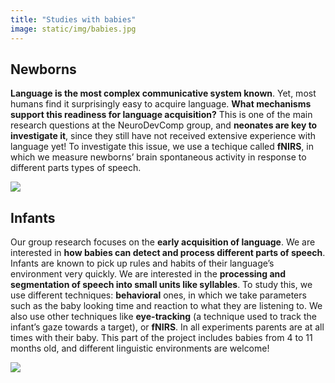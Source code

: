 ```yaml
---
title: "Studies with babies"
image: static/img/babies.jpg
---
```


## Newborns

::: textbox
**Language is the most complex communicative system known**. Yet, most humans find it surprisingly easy to acquire language. **What mechanisms support this readiness for language acquisition?** This is one of the main research questions at the NeuroDevComp group, and **neonates are key to investigate it**, since they still have not received extensive experience with language yet! To investigate this issue, we use a techique called **fNIRS**, in which we measure newborns' brain spontaneous activity in response to different parts types of speech. 
:::

![](static/img/neonate.jpg)

## Infants

::: textbox
Our group research focuses on the **early acquisition of language**. We are interested in **how babies can detect and process different parts of speech**. Infants are known to pick up rules and habits of their language’s environment very quickly. We are interested in the **processing and segmentation of speech into small units like syllables**. To study this, we use different techniques: **behavioral** ones, in which we take parameters such as the baby looking time and reaction to what they are listening to. We also use other  techniques like **eye-tracking** (a technique used to track the infant’s gaze towards a target), or **fNIRS**. In all experiments parents are at all times with their baby. This part of the project includes babies from 4 to 11 months old, and different linguistic environments are welcome!
:::

![](static/img/babies.jpg)
